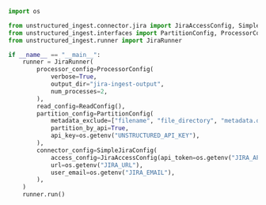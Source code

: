 ```python Python
import os

from unstructured_ingest.connector.jira import JiraAccessConfig, SimpleJiraConfig
from unstructured_ingest.interfaces import PartitionConfig, ProcessorConfig, ReadConfig
from unstructured_ingest.runner import JiraRunner

if __name__ == "__main__":
    runner = JiraRunner(
        processor_config=ProcessorConfig(
            verbose=True,
            output_dir="jira-ingest-output",
            num_processes=2,
        ),
        read_config=ReadConfig(),
        partition_config=PartitionConfig(
            metadata_exclude=["filename", "file_directory", "metadata.data_source.date_processed"],
            partition_by_api=True,
            api_key=os.getenv("UNSTRUCTURED_API_KEY"),
        ),
        connector_config=SimpleJiraConfig(
            access_config=JiraAccessConfig(api_token=os.getenv("JIRA_API_TOKEN")),
            url=os.getenv("JIRA_URL"),
            user_email=os.getenv("JIRA_EMAIL"),
        ),
    )
    runner.run()
```
